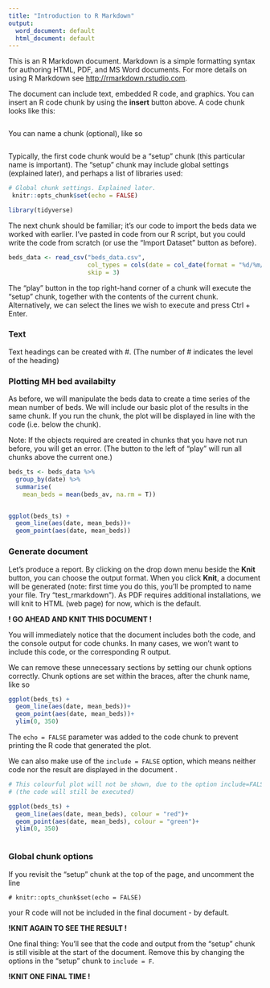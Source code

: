 ```yaml
---
title: "Introduction to R Markdown"
output:
  word_document: default
  html_document: default
---
```



This is an R Markdown document. Markdown is a simple formatting syntax for authoring HTML, PDF, and MS Word documents. For more details on using R Markdown see <http://rmarkdown.rstudio.com>.

The document can include text, embedded R code, and graphics. You can insert an R code chunk by using the **insert** button above. A code chunk looks like this:


```r

```

You can name a chunk (optional), like so 

```r

```

Typically, the first code chunk would be a "setup" chunk (this particular name is important). The "setup" chunk may include global settings (explained later), and perhaps a list of libraries used:


```r

# Global chunk settings. Explained later.
 knitr::opts_chunk$set(echo = FALSE)

library(tidyverse)

```


The next chunk should be familiar; it's our code to import the beds data we worked with earlier. I've pasted in code from our R script, but you could write the code from scratch (or use the "Import Dataset" button as before).  


```r

beds_data <- read_csv("beds_data.csv",
                      col_types = cols(date = col_date(format = "%d/%m/%Y")),
                      skip = 3)


```


The "play" button in the top right-hand corner of a chunk will execute the "setup" chunk, together with the contents of the current chunk. Alternatively, we can select the lines we wish to execute and press Ctrl + Enter.

### Text

Text headings can be created with #. (The number of # indicates the level of the heading)

### Plotting MH bed availabilty 

As before, we will manipulate the beds data to create a time series of the mean number of beds. We will include our basic plot of the results in the same chunk. If you run the chunk, the plot will be displayed in line with the code (i.e. below the chunk). 

Note: If the objects required are created in chunks that you have not run before, you will get an error. (The button to the left of "play" will run all chunks above the current one.) 

```r

beds_ts <- beds_data %>%
  group_by(date) %>%
  summarise(
    mean_beds = mean(beds_av, na.rm = T))


ggplot(beds_ts) +
  geom_line(aes(date, mean_beds))+
  geom_point(aes(date, mean_beds))


```

### Generate document

Let's produce a report. By clicking on the drop down menu beside the **Knit** button, you can choose the output format. When you click **Knit**, a document will be generated (note: first time you do this, you'll be prompted to name your file. Try "test_rmarkdown"). As PDF requires additional installations, we will knit to HTML (web page) for now, which is the default.

**! GO AHEAD AND KNIT THIS DOCUMENT !**

You will immediately notice that the document includes both the code, and the console output for code chunks. In many cases, we won't want to include this code, or the corresponding R output. 

We can remove these unnecessary sections by setting our chunk options correctly. Chunk options are set within the braces, after the chunk name, like so

```r

ggplot(beds_ts) +
  geom_line(aes(date, mean_beds))+
  geom_point(aes(date, mean_beds))+
  ylim(0, 350)

```

The `echo = FALSE` parameter was added to the code chunk to prevent printing the R code that generated the plot.

We can also make use of the `include = FALSE` option, which means neither code nor the result are displayed in the document . 

```r

# This colourful plot will not be shown, due to the option include=FALSE
# (the code will still be executed)

ggplot(beds_ts) +
  geom_line(aes(date, mean_beds), colour = "red")+
  geom_point(aes(date, mean_beds), colour = "green")+
  ylim(0, 350)



```

### Global chunk options

If you revisit the "setup" chunk at the top of the page, and uncomment the line 

`# knitr::opts_chunk$set(echo = FALSE)` 

your R code will not be included in the final document - by default.

**!KNIT AGAIN TO SEE THE RESULT !**

One final thing: You'll see that the code and output from the "setup" chunk is still visible at the start of the document. Remove this by changing the options in the "setup" chunk to `include = F`.

**!KNIT ONE FINAL TIME !**




